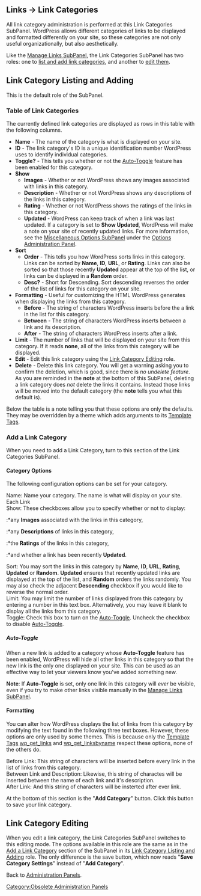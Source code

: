 {{Oldversion}}
==Links &rarr; Link Categories==

All link category administration is performed at this Link Categories SubPanel. WordPress allows different categories of links to be displayed and formatted differently on your site, so these categories are not only useful organizationally, but also aesthetically.

Like the [[Manage Links SubPanel]], the Link Categories SubPanel has two roles: one to [[#Link Category Listing and Adding|list and add link categories]], and another to [[#Link Category Editing|edit them]].

==Link Category Listing and Adding==

This is the default role of the SubPanel.

===Table of Link Categories===

The currently defined link categories are displayed as rows in this table with the following columns.

*'''Name''' - The name of the category is what is displayed on your site.
*'''ID''' - The link category's ID is a unique identification number WordPress uses to identify individual categories.
*'''Toggle?''' - This tells you whether or not the [[#Auto-Toggle|Auto-Toggle]] feature has been enabled for this category.
*'''Show'''
**'''Images''' - Whether or not WordPress shows any images associated with links in this category.
**'''Description''' - Whether or not WordPress shows any descriptions of the links in this category.
**'''Rating''' - Whether or not WordPress shows the ratings of the links in this category.
**'''Updated''' - WordPress can keep track of when a link was last updated.  If a category is set to '''Show Updated''', WordPress will make a note on your site of recently updated links.  For more information, see the [[Miscellaneous Options SubPanel]] under the [[Administration Panels#Options: Configuration Settings|Options Administration Panel]].
*'''Sort'''
**'''Order''' - This tells you how WordPress sorts links in this category.  Links can be sorted by '''Name''', '''ID''', '''URL''', or '''Rating'''.  Links can also be sorted so that those recently '''Updated''' appear at the top of the list, or links can be displayed in a '''Random''' order.
**'''Desc?''' - Short for Descending.  Sort descending reverses the order of the list of links for this category on your site.
*'''Formatting''' - Useful for customizing the HTML WordPress generates when displaying the links from this category.
**'''Before''' - The string of characters WordPress inserts before the a link in the list for this category.
**'''Between''' - The string of characters WordPress inserts between a link and its description.
**'''After''' - The string of characters WordPress inserts after a link.
*'''Limit''' - The number of links that will be displayed on your site from this category.  If it reads '''none''', all of the links from this category will be displayed.
*'''Edit''' - Edit this link category using the [[#Link Category Editing|Link Category Editing]] role.
*'''Delete''' - Delete this link category.  You will get a warning asking you to confirm the deletion, which is good, since there is ''no undelete feature''.  As you are reminded in the '''note''' at the bottom of this SubPanel, deleting a link category does ''not'' delete the links it contains.  Instead those links will be moved into the default category (the '''note''' tells you what this default is).

Below the table is a note telling you that these options are only the defaults.  They may be overridden by a theme which adds arguments to its [[Template Tags]].

===Add a Link Category===

When you need to add a Link Category, turn to this section of the Link Categories SubPanel.

====Category Options====

The following configuration options can be set for your category.

;Name: Name your category.  The name is what will display on your site.  Each Link
;Show:  These checkboxes allow you to specify whether or not to display:
:*any '''Images''' associated with the links in this category,
:*any '''Descriptions''' of links in this category,
:*the '''Ratings''' of the links in this category,
:*and whether a link has been recently '''Updated'''.
;Sort:  You may sort the links in this category by '''Name''', '''ID''', '''URL''', '''Rating''', '''Updated''' or '''Random'''.  '''Updated''' ensures that recently updated links are displayed at the top of the list, and '''Random''' orders the links randomly.  You may also check the adjacent '''Descending''' checkbox if you would like to reverse the normal order.
;Limit:  You may limit the number of links displayed from this category by entering a number in this text box.  Alternatively, you may leave it blank to display all the links from this category.
;Toggle:  Check this box to turn on the [[#Auto-Toggle|Auto-Toggle]].  Uncheck the checkbox to disable [[#Auto-Toggle|Auto-Toggle]].

=====Auto-Toggle=====

When a new link is added to a category whose '''Auto-Toggle''' feature has been enabled, WordPress will hide all other links in this category so that the new link is the only one displayed on your site.  This can be used as an effective way to let your viewers know you've added something new.

'''Note''':  If '''Auto-Toggle''' is set, only one link in this category will ''ever'' be visible, even if you try to make other links visible manually in the [[Manage Links SubPanel]].

====Formatting====

You can alter how WordPress displays the list of links from this category by modifying the text found in the following three text boxes.  However, these options are only used by some themes.  This is because only the [[Template Tags]] [[Template Tags/wp_get_links|wp_get_links]] and [[Template Tags/wp_get_linksbyname|wp_get_linksbyname]] respect these options, none of the others do.

;Before Link:  This string of characters will be inserted before every link in the list of links from this category.
;Between Link and Description:  Likewise, this string of charactes will be inserted between the name of each link and it's description.
;After Link:  And this string of characters will be insterted after ever link.

At the bottom of this section is the "'''Add Category'''" button.  Click this button to save your link category.

==Link Category Editing==

When you edit a link category, the Link Categories SubPanel switches to this editing mode.  The options available in this role are the same as in the [[#Add a Link Category|Add a Link Category]] section of the SubPanel in its [[#Link Category Listing and Adding|Link Category Listing and Adding]] role.  The only difference is the save button, which now reads "'''Save Category Settings'''" instead of "'''Add Category'''".

Back to [[Administration Panels]].

[[Category:Obsolete Administration Panels]]
